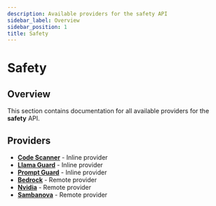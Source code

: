 ```yaml
---
description: Available providers for the safety API
sidebar_label: Overview
sidebar_position: 1
title: Safety
---
```


# Safety

## Overview

This section contains documentation for all available providers for the **safety** API.

## Providers

- **[Code Scanner](./inline_code-scanner)** - Inline provider
- **[Llama Guard](./inline_llama-guard)** - Inline provider
- **[Prompt Guard](./inline_prompt-guard)** - Inline provider
- **[Bedrock](./remote_bedrock)** - Remote provider
- **[Nvidia](./remote_nvidia)** - Remote provider
- **[Sambanova](./remote_sambanova)** - Remote provider
